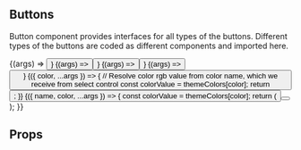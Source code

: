 
<Meta title='Components/Button' decorators={[withDesign]} />

## Buttons

Button component provides interfaces for all types of the buttons. Different
types of the buttons are coded as different components and imported here.

<Preview>
	<Story
		name='Default'
		parameters={{
			// Configuration for design plugin, which allows to display linked Figma frame
			design: config({
				type: 'figma',
				// replace this url with your own design file to link:
				url:
					'https://www.figma.com/file/FWi16PjbdbwImMWDnoFzrI/Brand-B?node-id=113%3A3473',
			}),
		}}
		// Props values for the story
		args={{ label: 'Button', disable: false }}>
		{(args) => <Button {...args} />}
	</Story>
	<Story name='Outline' args={{ label: 'Button', isOutline: true }}>
		{(args) => <Button {...args} />}
	</Story>
	<Story
		name='Link'
		args={{ label: 'Button', isOutline: true, href: 'https://varya.me' }}>
		{(args) => <Button {...args} />}
	</Story>
	<Story name='Stretched' args={{ label: 'Button', isStretched: true }}>
		{(args) => <Button {...args} />}
	</Story>
	<Story
		name='Colors'
		// Custom select control, which receives values from the name of color tokens
		argTypes={{
			color: { control: { type: 'select', options: Object.keys(themeColors) } },
		}}
		args={{ label: 'Button', color: 'primary500' }}>
		{({ color, ...args }) => {
			// Resolve color rgb value from color name, which we receive from select control
			const colorValue = themeColors[color];
			return <Button color={colorValue} {...args} />;
		}}
	</Story>
	<Story
		name='Button with Icon'
		argTypes={{
			name: { control: { type: 'select', options: Object.keys(icons) } },
			color: { control: { type: 'select', options: Object.keys(themeColors) } },
		}}
		args={{ isOutline: true, name: 'arrowBack', isActive: true }}>
		{({ name, color, ...args }) => {
			const colorValue = themeColors[color];
			return (
				<Button color={colorValue} {...args}>
					<Icon name={name} />
				</Button>
			);
		}}
	</Story>
</Preview>

## Props

<ArgsTable of={Button} />
